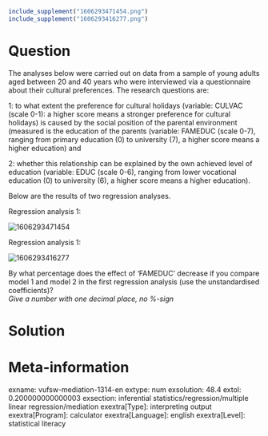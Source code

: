 ```r
include_supplement("1606293471454.png")
include_supplement("1606293416277.png")
```

Question
========
The analyses below were carried out on data from a sample of young
adults aged between 20 and 40 years who were interviewed via a
questionnaire about their cultural preferences. The research questions
are:  
  
1: to what extent the preference for cultural holidays (variable: CULVAC
(scale 0-1): a higher score means a stronger preference for cultural
holidays) is caused by the social position of the parental environment
(measured is the education of the parents (variable: FAMEDUC (scale
0-7), ranging from primary education (0) to university (7), a higher
score means a higher education) and  
  
2: whether this relationship can be explained by the own achieved level
of education (variable: EDUC (scale 0-6), ranging from lower vocational
education (0) to university (6), a higher score means a higher
education).  
  
Below are the results of two regression analyses.  
  
Regression analysis 1:  
  
<img src="1606293471454.png" class="fr-fic fr-dii"
alt="1606293471454" />  
  
Regression analysis 1:  
  
  
<img src="1606293416277.png" class="fr-fic fr-dii"
alt="1606293416277" />  
  
By what percentage does the effect of 'FAMEDUC' decrease if you compare
model 1 and model 2 in the first regression analysis (use the
unstandardised coefficients)?   
*Give a number with one decimal place, no %-sign*


Solution
========











Meta-information
================
exname: vufsw-mediation-1314-en
extype: num
exsolution: 48.4
extol: 0.200000000000003
exsection: inferential statistics/regression/multiple linear regression/mediation
exextra[Type]: interpreting output
exextra[Program]: calculator
exextra[Language]: english
exextra[Level]: statistical literacy


